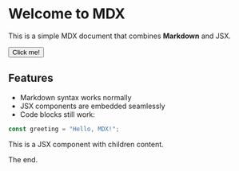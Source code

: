 # Welcome to MDX

This is a simple MDX document that combines **Markdown** and JSX.

<Button variant="primary">Click me!</Button>

## Features

- Markdown syntax works normally
- JSX components are embedded seamlessly
- Code blocks still work:

```javascript
const greeting = "Hello, MDX!";
```

<Alert type="info">
  This is a JSX component with children content.
</Alert>

The end.
